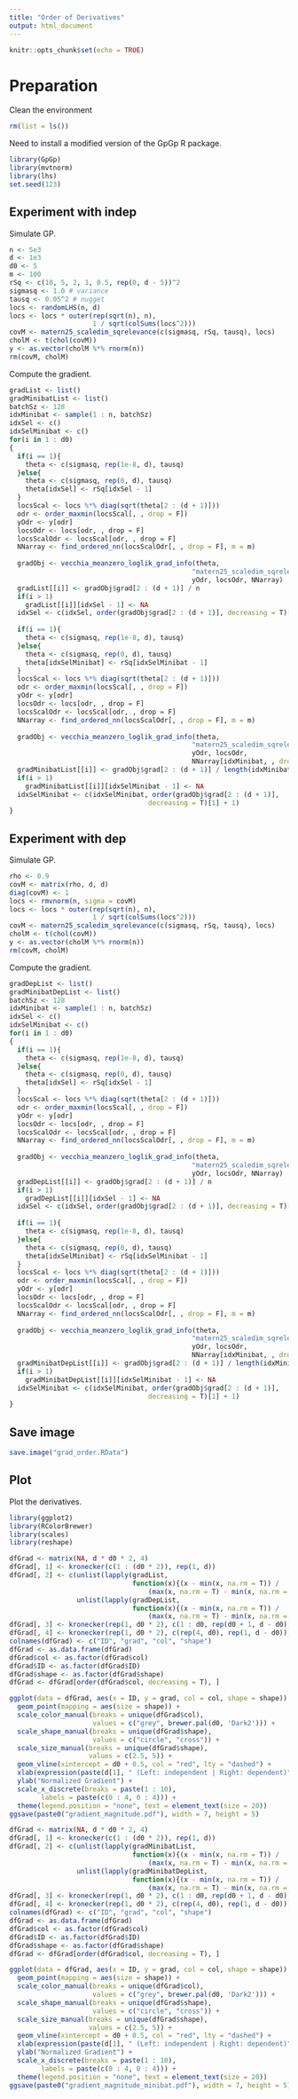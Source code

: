 ```yaml
---
title: "Order of Derivatives"
output: html_document
---
```


```r
knitr::opts_chunk$set(echo = TRUE)
```

# Preparation
Clean the environment
```r
rm(list = ls())
```
Need to install a modified version of the GpGp R package.
```r
library(GpGp)
library(mvtnorm)
library(lhs)
set.seed(123)
```

## Experiment with indep
Simulate GP.
```r
n <- 5e3
d <- 1e3
d0 <- 5
m <- 100
rSq <- c(10, 5, 2, 1, 0.5, rep(0, d - 5))^2
sigmasq <- 1.0 # variance
tausq <- 0.05^2 # nugget
locs <- randomLHS(n, d)
locs <- locs * outer(rep(sqrt(n), n), 
                     1 / sqrt(colSums(locs^2)))
covM <- matern25_scaledim_sqrelevance(c(sigmasq, rSq, tausq), locs)
cholM <- t(chol(covM))
y <- as.vector(cholM %*% rnorm(n))
rm(covM, cholM)
```
Compute the gradient.
```r
gradList <- list()
gradMinibatList <- list()
batchSz <- 128
idxMinibat <- sample(1 : n, batchSz)
idxSel <- c()
idxSelMinibat <- c()
for(i in 1 : d0)
{
  if(i == 1){
    theta <- c(sigmasq, rep(1e-8, d), tausq)
  }else{
    theta <- c(sigmasq, rep(0, d), tausq)
    theta[idxSel] <- rSq[idxSel - 1]
  }
  locsScal <- locs %*% diag(sqrt(theta[2 : (d + 1)]))
  odr <- order_maxmin(locsScal[, , drop = F])
  yOdr <- y[odr]
  locsOdr <- locs[odr, , drop = F]
  locsScalOdr <- locsScal[odr, , drop = F]
  NNarray <- find_ordered_nn(locsScalOdr[, , drop = F], m = m)
  
  gradObj <- vecchia_meanzero_loglik_grad_info(theta, 
                                              "matern25_scaledim_sqrelevance",
                                              yOdr, locsOdr, NNarray)
  gradList[[i]] <- gradObj$grad[2 : (d + 1)] / n
  if(i > 1)
    gradList[[i]][idxSel - 1] <- NA
  idxSel <- c(idxSel, order(gradObj$grad[2 : (d + 1)], decreasing = T)[1] + 1)
  
  if(i == 1){
    theta <- c(sigmasq, rep(1e-8, d), tausq)
  }else{
    theta <- c(sigmasq, rep(0, d), tausq)
    theta[idxSelMinibat] <- rSq[idxSelMinibat - 1]
  }
  locsScal <- locs %*% diag(sqrt(theta[2 : (d + 1)]))
  odr <- order_maxmin(locsScal[, , drop = F])
  yOdr <- y[odr]
  locsOdr <- locs[odr, , drop = F]
  locsScalOdr <- locsScal[odr, , drop = F]
  NNarray <- find_ordered_nn(locsScalOdr[, , drop = F], m = m)
  
  gradObj <- vecchia_meanzero_loglik_grad_info(theta, 
                                              "matern25_scaledim_sqrelevance",
                                              yOdr, locsOdr,
                                              NNarray[idxMinibat, , drop = F])
  gradMinibatList[[i]] <- gradObj$grad[2 : (d + 1)] / length(idxMinibat)
  if(i > 1)
    gradMinibatList[[i]][idxSelMinibat - 1] <- NA
  idxSelMinibat <- c(idxSelMinibat, order(gradObj$grad[2 : (d + 1)], 
                                   decreasing = T)[1] + 1)
}
```

## Experiment with dep
Simulate GP.
```r
rho <- 0.9
covM <- matrix(rho, d, d)
diag(covM) <- 1
locs <- rmvnorm(n, sigma = covM)
locs <- locs * outer(rep(sqrt(n), n), 
                     1 / sqrt(colSums(locs^2)))
covM <- matern25_scaledim_sqrelevance(c(sigmasq, rSq, tausq), locs)
cholM <- t(chol(covM))
y <- as.vector(cholM %*% rnorm(n))
rm(covM, cholM)
```
Compute the gradient.
```r
gradDepList <- list()
gradMinibatDepList <- list()
batchSz <- 128
idxMinibat <- sample(1 : n, batchSz)
idxSel <- c()
idxSelMinibat <- c()
for(i in 1 : d0)
{
  if(i == 1){
    theta <- c(sigmasq, rep(1e-8, d), tausq)
  }else{
    theta <- c(sigmasq, rep(0, d), tausq)
    theta[idxSel] <- rSq[idxSel - 1]
  }
  locsScal <- locs %*% diag(sqrt(theta[2 : (d + 1)]))
  odr <- order_maxmin(locsScal[, , drop = F])
  yOdr <- y[odr]
  locsOdr <- locs[odr, , drop = F]
  locsScalOdr <- locsScal[odr, , drop = F]
  NNarray <- find_ordered_nn(locsScalOdr[, , drop = F], m = m)
  
  gradObj <- vecchia_meanzero_loglik_grad_info(theta, 
                                              "matern25_scaledim_sqrelevance",
                                              yOdr, locsOdr, NNarray)
  gradDepList[[i]] <- gradObj$grad[2 : (d + 1)] / n
  if(i > 1)
    gradDepList[[i]][idxSel - 1] <- NA
  idxSel <- c(idxSel, order(gradObj$grad[2 : (d + 1)], decreasing = T)[1] + 1)
  
  if(i == 1){
    theta <- c(sigmasq, rep(1e-8, d), tausq)
  }else{
    theta <- c(sigmasq, rep(0, d), tausq)
    theta[idxSelMinibat] <- rSq[idxSelMinibat - 1]
  }
  locsScal <- locs %*% diag(sqrt(theta[2 : (d + 1)]))
  odr <- order_maxmin(locsScal[, , drop = F])
  yOdr <- y[odr]
  locsOdr <- locs[odr, , drop = F]
  locsScalOdr <- locsScal[odr, , drop = F]
  NNarray <- find_ordered_nn(locsScalOdr[, , drop = F], m = m)
  
  gradObj <- vecchia_meanzero_loglik_grad_info(theta, 
                                              "matern25_scaledim_sqrelevance",
                                              yOdr, locsOdr,
                                              NNarray[idxMinibat, , drop = F])
  gradMinibatDepList[[i]] <- gradObj$grad[2 : (d + 1)] / length(idxMinibat)
  if(i > 1)
    gradMinibatDepList[[i]][idxSelMinibat - 1] <- NA
  idxSelMinibat <- c(idxSelMinibat, order(gradObj$grad[2 : (d + 1)], 
                                   decreasing = T)[1] + 1)
}
```

## Save image
```r
save.image("grad_order.RData")
```

## Plot
Plot the derivatives.
```r
library(ggplot2)
library(RColorBrewer)
library(scales)
library(reshape)

dfGrad <- matrix(NA, d * d0 * 2, 4)
dfGrad[, 1] <- kronecker(c(1 : (d0 * 2)), rep(1, d))
dfGrad[, 2] <- c(unlist(lapply(gradList, 
                               function(x){(x - min(x, na.rm = T)) / 
                                   (max(x, na.rm = T) - min(x, na.rm = T))})),
                 unlist(lapply(gradDepList, 
                               function(x){(x - min(x, na.rm = T)) / 
                                   (max(x, na.rm = T) - min(x, na.rm = T))})))
dfGrad[, 3] <- kronecker(rep(1, d0 * 2), c(1 : d0, rep(d0 + 1, d - d0)))
dfGrad[, 4] <- kronecker(rep(1, d0 * 2), c(rep(4, d0), rep(1, d - d0)))
colnames(dfGrad) <- c("ID", "grad", "col", "shape")
dfGrad <- as.data.frame(dfGrad)
dfGrad$col <- as.factor(dfGrad$col)
dfGrad$ID <- as.factor(dfGrad$ID)
dfGrad$shape <- as.factor(dfGrad$shape)
dfGrad <- dfGrad[order(dfGrad$col, decreasing = T), ]

ggplot(data = dfGrad, aes(x = ID, y = grad, col = col, shape = shape)) +
  geom_point(mapping = aes(size = shape)) +
  scale_color_manual(breaks = unique(dfGrad$col),
                     values = c("grey", brewer.pal(d0, 'Dark2'))) +
  scale_shape_manual(breaks = unique(dfGrad$shape),
                     values = c("circle", "cross")) +
  scale_size_manual(breaks = unique(dfGrad$shape),
                    values = c(2.5, 5)) +
  geom_vline(xintercept = d0 + 0.5, col = "red", lty = "dashed") +
  xlab(expression(paste(d[1], " (Left: independent | Right: dependent)"))) + 
  ylab("Normalized Gradient") + 
  scale_x_discrete(breaks = paste(1 : 10),
        labels = paste(c(0 : 4, 0 : 4))) +
  theme(legend.position = "none", text = element_text(size = 20))
ggsave(paste0("gradient_magnitude.pdf"), width = 7, height = 5)
```

```r
dfGrad <- matrix(NA, d * d0 * 2, 4)
dfGrad[, 1] <- kronecker(c(1 : (d0 * 2)), rep(1, d))
dfGrad[, 2] <- c(unlist(lapply(gradMinibatList, 
                               function(x){(x - min(x, na.rm = T)) / 
                                   (max(x, na.rm = T) - min(x, na.rm = T))})),
                 unlist(lapply(gradMinibatDepList, 
                               function(x){(x - min(x, na.rm = T)) / 
                                   (max(x, na.rm = T) - min(x, na.rm = T))})))
dfGrad[, 3] <- kronecker(rep(1, d0 * 2), c(1 : d0, rep(d0 + 1, d - d0)))
dfGrad[, 4] <- kronecker(rep(1, d0 * 2), c(rep(4, d0), rep(1, d - d0)))
colnames(dfGrad) <- c("ID", "grad", "col", "shape")
dfGrad <- as.data.frame(dfGrad)
dfGrad$col <- as.factor(dfGrad$col)
dfGrad$ID <- as.factor(dfGrad$ID)
dfGrad$shape <- as.factor(dfGrad$shape)
dfGrad <- dfGrad[order(dfGrad$col, decreasing = T), ]

ggplot(data = dfGrad, aes(x = ID, y = grad, col = col, shape = shape)) +
  geom_point(mapping = aes(size = shape)) +
  scale_color_manual(breaks = unique(dfGrad$col),
                     values = c("grey", brewer.pal(d0, 'Dark2'))) +
  scale_shape_manual(breaks = unique(dfGrad$shape),
                     values = c("circle", "cross")) +
  scale_size_manual(breaks = unique(dfGrad$shape),
                    values = c(2.5, 5)) +
  geom_vline(xintercept = d0 + 0.5, col = "red", lty = "dashed") +
  xlab(expression(paste(d[1], " (Left: independent | Right: dependent)"))) + 
  ylab("Normalized Gradient") + 
  scale_x_discrete(breaks = paste(1 : 10),
        labels = paste(c(0 : 4, 0 : 4))) +
  theme(legend.position = "none", text = element_text(size = 20))
ggsave(paste0("gradient_magnitude_minibat.pdf"), width = 7, height = 5)
```

